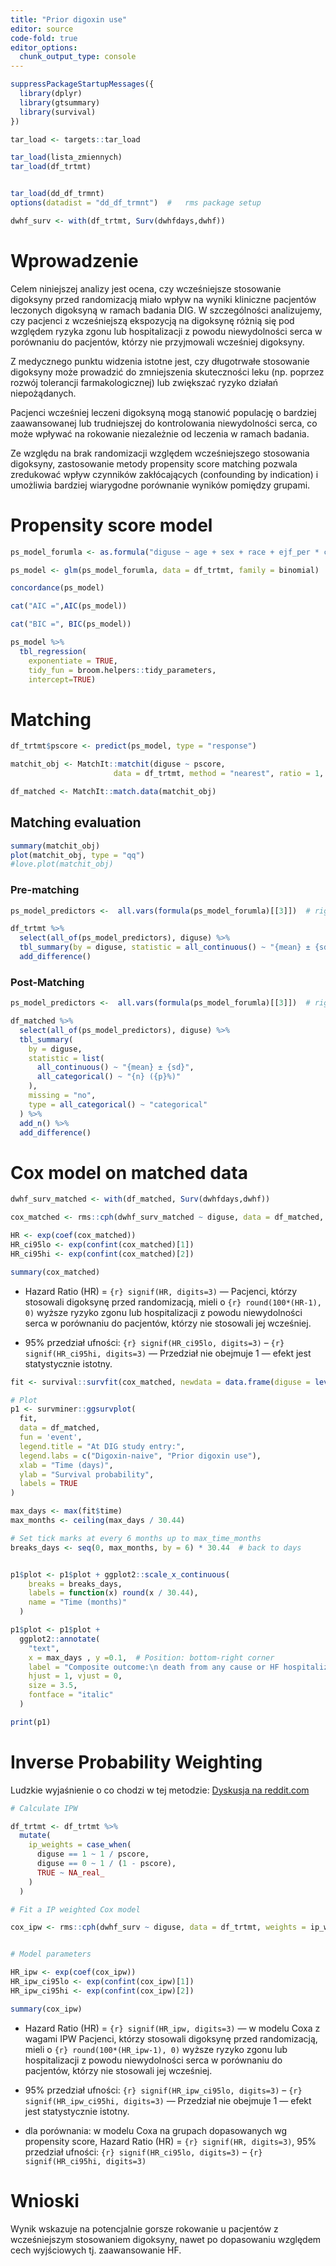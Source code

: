 ```yaml
---
title: "Prior digoxin use"
editor: source
code-fold: true
editor_options: 
  chunk_output_type: console
---
```


```r
suppressPackageStartupMessages({
  library(dplyr)
  library(gtsummary)
  library(survival)
})

tar_load <- targets::tar_load

tar_load(lista_zmiennych)
tar_load(df_trtmt)


tar_load(dd_df_trmnt)
options(datadist = "dd_df_trmnt")  #   rms package setup

dwhf_surv <- with(df_trtmt, Surv(dwhfdays,dwhf))
```

# Wprowadzenie

Celem niniejszej analizy jest ocena, czy wcześniejsze stosowanie digoksyny przed randomizacją miało wpływ na wyniki kliniczne pacjentów leczonych digoksyną w ramach badania DIG. W szczególności analizujemy, czy pacjenci z wcześniejszą ekspozycją na digoksynę różnią się pod względem ryzyka zgonu lub hospitalizacji z powodu niewydolności serca w porównaniu do pacjentów, którzy nie przyjmowali wcześniej digoksyny.

Z medycznego punktu widzenia istotne jest, czy długotrwałe stosowanie digoksyny może prowadzić do zmniejszenia skuteczności leku (np. poprzez rozwój tolerancji farmakologicznej) lub zwiększać ryzyko działań niepożądanych.

Pacjenci wcześniej leczeni digoksyną mogą stanowić populację o bardziej zaawansowanej lub trudniejszej do kontrolowania niewydolności serca, co może wpływać na rokowanie niezależnie od leczenia w ramach badania.

Ze względu na brak randomizacji względem wcześniejszego stosowania digoksyny, zastosowanie metody propensity score matching pozwala zredukować wpływ czynników zakłócających (confounding by indication) i umożliwia bardziej wiarygodne porównanie wyników pomiędzy grupami.

# Propensity score model

```r
ps_model_forumla <- as.formula("diguse ~ age + sex + race + ejf_per * chestx + bmi + functcls + diuret + aceinhib + prevmi + diabetes + hyperten")

ps_model <- glm(ps_model_forumla, data = df_trtmt, family = binomial)

concordance(ps_model)

cat("AIC =",AIC(ps_model))

cat("BIC =", BIC(ps_model))
```

```r
ps_model %>% 
  tbl_regression(
    exponentiate = TRUE, 
    tidy_fun = broom.helpers::tidy_parameters, 
    intercept=TRUE)
```

# Matching

```r
df_trtmt$pscore <- predict(ps_model, type = "response")

matchit_obj <- MatchIt::matchit(diguse ~ pscore,
                       data = df_trtmt, method = "nearest", ratio = 1, caliper = 0.1)

df_matched <- MatchIt::match.data(matchit_obj)
```

## Matching evaluation

```r
summary(matchit_obj)
plot(matchit_obj, type = "qq")
#love.plot(matchit_obj)
```

### Pre-matching

```r
ps_model_predictors <-  all.vars(formula(ps_model_forumla)[[3]])  # right-hand side variables of the formula

df_trtmt %>%
  select(all_of(ps_model_predictors), diguse) %>%
  tbl_summary(by = diguse, statistic = all_continuous() ~ "{mean} ± {sd}", missing = "no") %>%
  add_difference() 
```

### Post-Matching

```r
ps_model_predictors <-  all.vars(formula(ps_model_forumla)[[3]])  # right-hand side variables of the formula

df_matched %>%
  select(all_of(ps_model_predictors), diguse) %>%
  tbl_summary(
    by = diguse, 
    statistic = list(
      all_continuous() ~ "{mean} ± {sd}",
      all_categorical() ~ "{n} ({p}%)"
    ),
    missing = "no",
    type = all_categorical() ~ "categorical" 
  ) %>%
  add_n() %>%
  add_difference()
```

# Cox model on matched data

```r

dwhf_surv_matched <- with(df_matched, Surv(dwhfdays,dwhf))

cox_matched <- rms::cph(dwhf_surv_matched ~ diguse, data = df_matched, x = TRUE, y = TRUE, surv = TRUE)

HR <- exp(coef(cox_matched))
HR_ci95lo <- exp(confint(cox_matched)[1])
HR_ci95hi <- exp(confint(cox_matched)[2])

summary(cox_matched)
```

-   Hazard Ratio (HR) = `{r} signif(HR, digits=3)` --- Pacjenci, którzy stosowali digoksynę przed randomizacją, mieli o `{r} round(100*(HR-1), 0)` wyższe ryzyko zgonu lub hospitalizacji z powodu niewydolności serca w porównaniu do pacjentów, którzy nie stosowali jej wcześniej.

-   95% przedział ufności: `{r} signif(HR_ci95lo, digits=3)` – `{r} signif(HR_ci95hi, digits=3)` --- Przedział nie obejmuje 1 — efekt jest statystycznie istotny.

```r
fit <- survival::survfit(cox_matched, newdata = data.frame(diguse = levels(df_matched$diguse)))

# Plot
p1 <- survminer::ggsurvplot(
  fit,
  data = df_matched,
  fun = 'event',
  legend.title = "At DIG study entry:",
  legend.labs = c("Digoxin-naive", "Prior digoxin use"),
  xlab = "Time (days)",
  ylab = "Survival probability",
  labels = TRUE
) 

max_days <- max(fit$time)
max_months <- ceiling(max_days / 30.44)

# Set tick marks at every 6 months up to max_time_months
breaks_days <- seq(0, max_months, by = 6) * 30.44  # back to days


p1$plot <- p1$plot + ggplot2::scale_x_continuous(
    breaks = breaks_days,
    labels = function(x) round(x / 30.44),
    name = "Time (months)"
  )

p1$plot <- p1$plot +
  ggplot2::annotate(
    "text",
    x = max_days , y =0.1,  # Position: bottom-right corner
    label = "Composite outcome:\n death from any cause or HF hospitalization",
    hjust = 1, vjust = 0,
    size = 3.5,
    fontface = "italic"
  )

print(p1)
```

# Inverse Probability Weighting

Ludzkie wyjaśnienie o co chodzi w tej metodzie: [Dyskusja na reddit.com](https://www.reddit.com/r/AskStatistics/comments/1dh396n/eli5_inverse_probability_weighting/)

```r

# Calculate IPW 

df_trtmt <- df_trtmt %>%
  mutate(
    ip_weights = case_when(
      diguse == 1 ~ 1 / pscore,
      diguse == 0 ~ 1 / (1 - pscore),
      TRUE ~ NA_real_
    )
  )

# Fit a IP weighted Cox model

cox_ipw <- rms::cph(dwhf_surv ~ diguse, data = df_trtmt, weights = ip_weights, x = TRUE, y = TRUE, surv = TRUE)


# Model parameters

HR_ipw <- exp(coef(cox_ipw))
HR_ipw_ci95lo <- exp(confint(cox_ipw)[1])
HR_ipw_ci95hi <- exp(confint(cox_ipw)[2])

summary(cox_ipw)
```

-   Hazard Ratio (HR) = `{r} signif(HR_ipw, digits=3)` --- w modelu Coxa z wagami IPW Pacjenci, którzy stosowali digoksynę przed randomizacją, mieli o `{r} round(100*(HR_ipw-1), 0)` wyższe ryzyko zgonu lub hospitalizacji z powodu niewydolności serca w porównaniu do pacjentów, którzy nie stosowali jej wcześniej.

-   95% przedział ufności: `{r} signif(HR_ipw_ci95lo, digits=3)` – `{r} signif(HR_ipw_ci95hi, digits=3)` --- Przedział nie obejmuje 1 — efekt jest statystycznie istotny.

-   dla porównania: w modelu Coxa na grupach dopasowanych wg propensity score, Hazard Ratio (HR) = `{r} signif(HR, digits=3)`, 95% przedział ufności: `{r} signif(HR_ci95lo, digits=3)` – `{r} signif(HR_ci95hi, digits=3)`

# Wnioski

Wynik wskazuje na potencjalnie gorsze rokowanie u pacjentów z wcześniejszym stosowaniem digoksyny, nawet po dopasowaniu względem cech wyjściowych tj. zaawansowanie HF.

